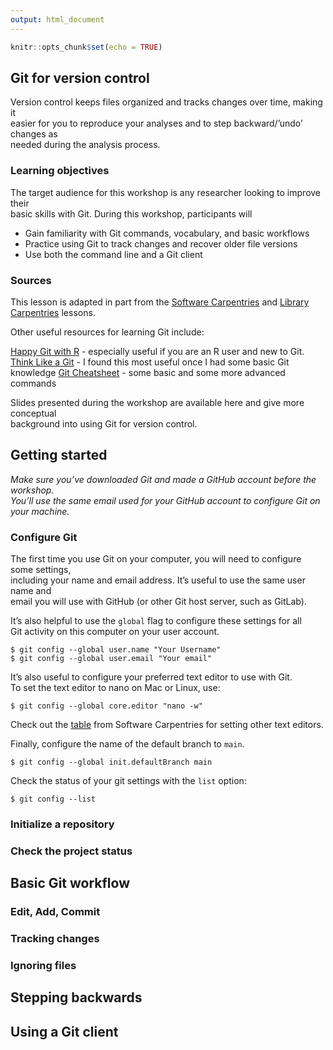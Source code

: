 ```yaml
---
output: html_document
---
```


```r
knitr::opts_chunk$set(echo = TRUE)
```

## Git for version control 

Version control keeps files organized and tracks changes over time, making it  
easier for you to reproduce your analyses and to step backward/’undo’ changes as  
needed during the analysis process.  

### Learning objectives

The target audience for this workshop is any researcher looking to improve their  
basic skills with Git. During this workshop, participants will  

- Gain familiarity with Git commands, vocabulary, and basic workflows
- Practice using Git to track changes and recover older file versions
- Use both the command line and a Git client

### Sources
This lesson is adapted in part from the [Software Carpentries][] and [Library Carpentries][] lessons.

Other useful resources for learning Git include:

[Happy Git with R][] - especially useful if you are an R user and new to Git.  
[Think Like a Git][] - I found this most useful once I had some basic Git knowledge
[Git Cheatsheet][] - some basic and some more advanced commands

[Software Carpentries]: https://swcarpentry.github.io/git-novice/
[Library Carpentries]: https://librarycarpentry.org/lc-git/
[Happy Git with R]: https://happygitwithr.com/
[Think Like a Git]: http://think-like-a-git.net/
[Git Cheatsheet]: https://www.atlassian.com/git/tutorials/atlassian-git-cheatsheet


Slides presented during the workshop are available here and give more conceptual  
background into using Git for version control.

## Getting started

*Make sure you've downloaded Git and made a GitHub account before the workshop.  
You'll use the same email used for your GitHub account to configure Git on your 
machine.*

### Configure Git

The first time you use Git on your computer, you will need to configure some settings,  
including your name and email address. It's useful to use the same user name and  
email you will use with GitHub (or other Git host server, such as GitLab). 

It's also helpful to use the `global` flag to configure these settings for all  
Git activity on this computer on your user account. 

`$ git config --global user.name "Your Username"`  
`$ git config --global user.email "Your email"`

It's also useful to configure your preferred text editor to use with Git.  
To set the text editor to nano on Mac or Linux, use: 

`$ git config --global core.editor "nano -w"`

Check out the [table]() from Software Carpentries for setting other text editors.

[table]: https://swcarpentry.github.io/git-novice/02-setup/index.html#line-endings

Finally, configure the name of the default branch to `main`.

`$ git config --global init.defaultBranch main`

Check the status of your git settings with the `list` option:

`$ git config --list` 

### Initialize a repository

### Check the project status

## Basic Git workflow

### Edit, Add, Commit

### Tracking changes

### Ignoring files

## Stepping backwards

## Using a Git client
